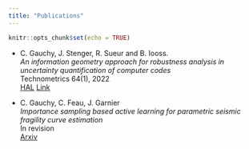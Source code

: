 ```yaml
---
title: "Publications"
---
```


```r
knitr::opts_chunk$set(echo = TRUE)
```


* C. Gauchy, J. Stenger, R. Sueur and B. Iooss. \
  *An information geometry approach for robustness analysis in uncertainty quantification of computer codes * \
  Technometrics 64(1), 2022\
  [HAL](https://hal.archives-ouvertes.fr/hal-02425477)
  [Link](https://www.tandfonline.com/doi/citedby/10.1080/00401706.2021.1905072)
  
* C. Gauchy, C. Feau, J. Garnier \
  *Importance sampling based active learning for parametric seismic fragility curve estimation* \
  In revision \
  [Arxiv](https://arxiv.org/abs/2109.04323)